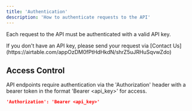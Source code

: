 ```yaml
---
title: 'Authentication'
description: 'How to authenticate requests to the API'
---
```


Each request to the API must be authenticated with a valid API key.

<Note>
  If you don't have an API key, please send your request via [Contact Us](https://airtable.com/appOzDM0fPtHdHkdN/shrZ5uJRHuSqvwZdo)
</Note>

## Access Control

API endpoints require authentication via the 'Authorization' header with a bearer token in the format 'Bearer <api_key>' for access. 

```json
'Authorization': 'Bearer <api_key>'
```

